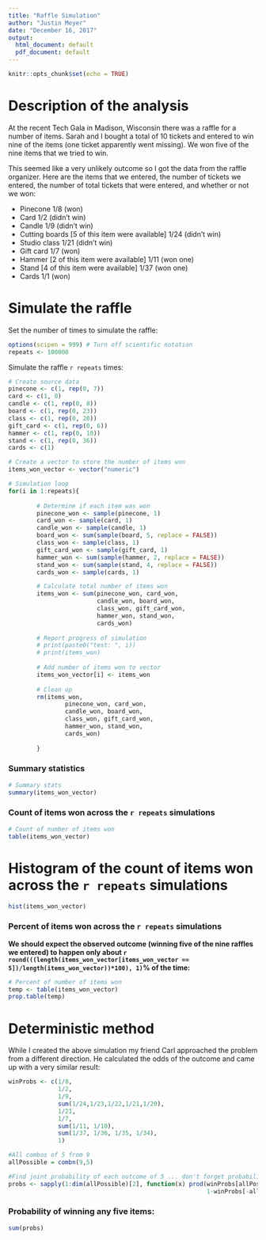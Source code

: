 ```yaml
---
title: "Raffle Simulation"
author: "Justin Meyer"
date: "December 16, 2017"
output:
  html_document: default
  pdf_document: default
---
```


```r

knitr::opts_chunk$set(echo = TRUE)

```

# Description of the analysis

At the recent Tech Gala in Madison, Wisconsin there was a raffle for a number of items. Sarah and I bought a total of 10 tickets and entered to win nine of the items (one ticket apparently went missing). We won five of the nine items that we tried to win.

This seemed like a very unlikely outcome so I got the data from the raffle 
organizer. Here are the items that we entered, the number of tickets we entered,
the number of total tickets that were entered, and whether or not we won:

* Pinecone 1/8 (won)  
* Card 1/2 (didn't win)  
* Candle 1/9 (didn't win)  
* Cutting boards [5 of this item were available] 1/24 (didn't win)  
* Studio class 1/21 (didn't win)  
* Gift card 1/7 (won)  
* Hammer [2 of this item were available] 1/11 (won one)  
* Stand [4 of this item were available] 1/37 (won one)  
* Cards 1/1 (won)  

# Simulate the raffle

Set the number of times to simulate the raffle:

```r

options(scipen = 999) # Turn off scientific notation
repeats <- 100000

```

Simulate the raffle `r repeats` times:

```r

# Create source data
pinecone <- c(1, rep(0, 7))
card <- c(1, 0)
candle <- c(1, rep(0, 8))
board <- c(1, rep(0, 23))
class <- c(1, rep(0, 20))
gift_card <- c(1, rep(0, 6))
hammer <- c(1, rep(0, 10))
stand <- c(1, rep(0, 36))
cards <- c(1)

# Create a vector to store the number of items won
items_won_vector <- vector("numeric")

# Simulation loop
for(i in 1:repeats){
        
        # Determine if each item was won
        pinecone_won <- sample(pinecone, 1)
        card_won <- sample(card, 1)
        candle_won <- sample(candle, 1)
        board_won <- sum(sample(board, 5, replace = FALSE))
        class_won <- sample(class, 1)
        gift_card_won <- sample(gift_card, 1)
        hammer_won <- sum(sample(hammer, 2, replace = FALSE))
        stand_won <- sum(sample(stand, 4, replace = FALSE))
        cards_won <- sample(cards, 1)

        # Calculate total number of items won
        items_won <- sum(pinecone_won, card_won, 
                         candle_won, board_won, 
                         class_won, gift_card_won, 
                         hammer_won, stand_won, 
                         cards_won)
        
        # Report progress of simulation
        # print(paste0("test: ", i))
        # print(items_won)
        
        # Add number of items won to vector
        items_won_vector[i] <- items_won
        
        # Clean up
        rm(items_won,
                pinecone_won, card_won, 
                candle_won, board_won, 
                class_won, gift_card_won, 
                hammer_won, stand_won, 
                cards_won)
        
        }

```

### Summary statistics

```r

# Summary stats
summary(items_won_vector)

```

### Count of items won across the `r repeats` simulations

```r

# Count of number of items won
table(items_won_vector)

```

# Histogram of the count of items won across the `r repeats` simulations

```r

hist(items_won_vector)

```

### Percent of items won across the `r repeats` simulations

__We should expect the observed outcome (winning five of the nine raffles we entered) to happen only about `r round(((length(items_won_vector[items_won_vector == 5])/length(items_won_vector))*100), 1)`% of the time:__

```r

# Percent of number of items won
temp <- table(items_won_vector)
prop.table(temp)

```

# Deterministic method

While I created the above simulation my friend Carl approached the problem 
from a different direction. He calculated the odds of the outcome and 
came up with a very similar result:

```r

winProbs <- c(1/8,
              1/2,
              1/9,
              sum(1/24,1/23,1/22,1/21,1/20),
              1/21,
              1/7,
              sum(1/11, 1/10),
              sum(1/37, 1/36, 1/35, 1/34),
              1)

#All combos of 5 from 9
allPossible = combn(9,5)

#Find joint probability of each outcome of 5 ... don't forget probabilities of losing the 4 that are not won.
probs <- sapply(1:dim(allPossible)[2], function(x) prod(winProbs[allPossible[,x]],
                                                        1-winProbs[-allPossible[,x]]))

```

### Probability of winning any five items:

```r

sum(probs)

```
